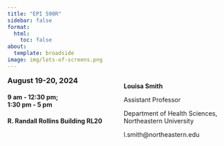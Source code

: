 ```yaml
---
title: "EPI 590R"
sidebar: false
format: 
  html: 
    toc: false
about:
  template: broadside
image: img/lots-of-screens.png
---
```



:::: columns
::: {.column width="50%"}
### August 19-20, 2024 {style=margin-top:0;}
#### 9 am - 12:30 pm; <br> 1:30 pm - 5 pm
#### R. Randall Rollins Building RL20


:::

::: {.column width="50%"}
**Louisa Smith**

Assistant Professor

Department of Health Sciences, Northeastern University

l.smith\@northeastern.edu
:::

::::
